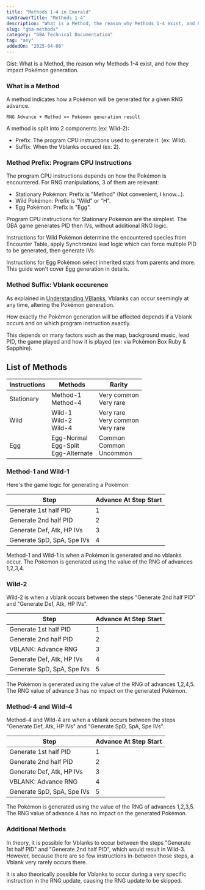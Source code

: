 ```yaml
---
title: "Methods 1-4 in Emerald"
navDrawerTitle: "Methods 1-4"
description: "What is a Method, the reason why Methods 1-4 exist, and how they impact Pokémon generation."
slug: "gba-methods"
category: "GBA Technical Documentation"
tag: "any"
addedOn: "2025-04-08"
---
```


<Gist>
  Gist: What is a Method, the reason why Methods 1-4 exist, and how they impact
  Pokémon generation.
</Gist>

### What is a Method

A method indicates how a Pokémon will be generated for a given RNG advance.

`RNG Advance + Method => Pokémon generation result`

A method is split into 2 components (ex: Wild-2):

- Prefix: The program CPU instructions used to generate it. (ex: Wild).
- Suffix: When the Vblanks occured (ex: 2).

### Method Prefix: Program CPU Instructions

The program CPU instructions depends on how the Pokémon is encountered. For RNG manipulations, 3 of them are relevant:

- Stationary Pokémon: Prefix is "Method" (Not convenient, I know...).
- Wild Pokémon: Prefix is "Wild" or "H".
- Egg Pokémon: Prefix is "Egg".

Program CPU instructions for Stationary Pokémon are the simplest. The GBA game generates PID then IVs, without additional RNG logic.

Instructions for Wild Pokémon determine the encountered species from Encounter Table, apply Synchronize lead logic which can force multiple PID to be generated, then generate IVs.

Instructions for Egg Pokémon select inherited stats from parents and more. This guide won't cover Egg generation in details.

### Method Suffix: Vblank occurence

As explained in [Understanding VBlanks](/gba-vblank), Vblanks can occur seemingly at any time, altering the Pokémon generation.

How exactly the Pokémon generation will be affected depends if a Vblank occurs and on which program instruction exactly.

This depends on many factors such as the map, background music, lead PID, the game played and how it is played (ex: via Pokémon Box Ruby & Sapphire).

## List of Methods

| Instructions | Methods                                    | Rarity                                  |
| ------------ | ------------------------------------------ | --------------------------------------- |
| Stationary   | Method-1<br/>Method-4                      | Very common<br/>Very rare               |
| Wild         | Wild-1<br/>Wild-2<br/>Wild-4               | Very rare<br/>Very common<br/>Very rare |
| Egg          | Egg-Normal<br/>Egg-Split<br/>Egg-Alternate | Common<br/>Common<br/>Uncommon          |

### Method-1 and Wild-1

Here's the game logic for generating a Pokémon:

| Step                       | Advance At Step Start |
| -------------------------- | --------------------- |
| Generate 1st half PID      | 1                     |
| Generate 2nd half PID      | 2                     |
| Generate Def, Atk, HP IVs  | 3                     |
| Generate SpD, SpA, Spe IVs | 4                     |

Method-1 and Wild-1 is when a Pokémon is generated and no vblanks occur. The Pokémon is generated using the value of the RNG of advances 1,2,3,4.

### Wild-2

Wild-2 is when a vblank occurs between the steps "Generate 2nd half PID" and "Generate Def, Atk, HP IVs".

| Step                                                  | Advance At Step Start               |
| ----------------------------------------------------- | ----------------------------------- |
| Generate 1st half PID                                 | 1                                   |
| Generate 2nd half PID                                 | 2                                   |
| <Text color="Green" strong>VBLANK: Advance RNG</Text> | <Text color="Green" strong>3</Text> |
| Generate Def, Atk, HP IVs                             | <Text strong>4</Text>               |
| Generate SpD, SpA, Spe IVs                            | <Text strong>5</Text>               |

The Pokémon is generated using the value of the RNG of advances 1,2,4,5. The RNG value of advance 3 has no impact on the generated Pokémon.

### Method-4 and Wild-4

Method-4 and Wild-4 are when a vblank occurs between the steps "Generate Def, Atk, HP IVs" and "Generate SpD, SpA, Spe IVs".

| Step                                                  | Advance At Step Start               |
| ----------------------------------------------------- | ----------------------------------- |
| Generate 1st half PID                                 | 1                                   |
| Generate 2nd half PID                                 | 2                                   |
| Generate Def, Atk, HP IVs                             | 3                                   |
| <Text color="Green" strong>VBLANK: Advance RNG</Text> | <Text color="Green" strong>4</Text> |
| Generate SpD, SpA, Spe IVs                            | <Text strong>5</Text>               |

The Pokémon is generated using the value of the RNG of advances 1,2,3,5. The RNG value of advance 4 has no impact on the generated Pokémon.

### Additional Methods

In theory, it is possible for Vblanks to occur between the steps "Generate 1st half PID" and "Generate 2nd half PID", which would result in Wild-3.
However, because there are so few instructions in-between those steps, a Vblank very rarely occurs there.

It is also theorically possible for Vblanks to occur during a very specific instruction in the RNG update, causing the RNG update to be skipped.
